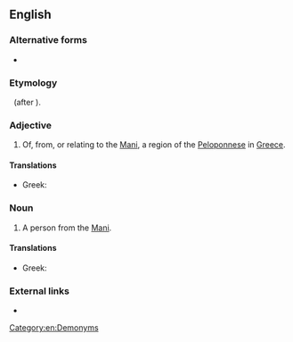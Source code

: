 ==English==

===Alternative forms===
*{{l|en|Maniate}}

===Etymology===
{{suffix|Mani|iot}} &nbsp; (after {{etyl|el|en}} {{term|Κυπριώτης||Cypriot|lang=el}}).

===Adjective===
{{en-adj|-}}

# Of, from, or relating to the [[Mani]], a region of the [[Peloponnese]] in [[Greece]].

====Translations====
{{trans-top|}}
* Greek: {{t+|el|μανιάτικος|tr=maniátikos}}
{{trans-mid}}
{{trans-bottom}}

===Noun===
{{en-noun}}

# A person from the [[Mani]].

====Translations====
{{trans-top|}}
* Greek: {{t|el|Μανιάτης|m|tr=Maniátis}}
{{trans-mid}}
{{trans-bottom}}

===External links===
* {{pedialite|Mani Peninsula}}

[[Category:en:Demonyms]]